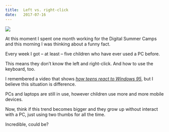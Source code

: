 ```yaml
---
title:  Left vs. right-click
date:   2017-07-16
---
```


![](./keyboard-plus-mouse.jpg)

At this moment I spent one month working for the Digital Summer Camps and this morning I was thinking about a funny fact.

Every week I got – at least – five children who have ever used a PC before.

This means they don’t know the left and right-click. And how to use the keyboard, too.

I remembered a video that shows *[how teens react to Windows 95](https://www.youtube.com/watch?v=8ucCxtgN6sc)*, but I believe this situation is difference.

PCs and laptops are still in use, however children use more and more mobile devices.

Now, think if this trend becomes bigger and they grow up without interact with a PC, just using two thumbs for all the time.

Incredible, could be?
